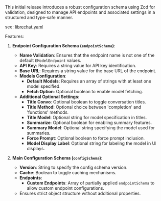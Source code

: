 This initial release introduces a robust configuration schema using Zod for validation, designed to manage API endpoints and associated settings in a structured and type-safe manner.

see: [librechat.yaml](/docs/configuration/librechat_yaml)

Features:

1. **Endpoint Configuration Schema (`endpointSchema`)**:
   - **Name Validation**: Ensures that the endpoint name is not one of the default `EModelEndpoint` values.
   - **API Key**: Requires a string value for API key identification.
   - **Base URL**: Requires a string value for the base URL of the endpoint.
   - **Models Configuration**:
     - **Default Models**: Requires an array of strings with at least one model specified.
     - **Fetch Option**: Optional boolean to enable model fetching.
   - **Additional Optional Settings**:
     - **Title Convo**: Optional boolean to toggle conversation titles.
     - **Title Method**: Optional choice between 'completion' and 'functions' methods.
     - **Title Model**: Optional string for model specification in titles.
     - **Summarize**: Optional boolean for enabling summary features.
     - **Summary Model**: Optional string specifying the model used for summaries.
     - **Force Prompt**: Optional boolean to force prompt inclusion.
     - **Model Display Label**: Optional string for labeling the model in UI displays.

2. **Main Configuration Schema (`configSchema`)**:
   - **Version**: String to specify the config schema version.
   - **Cache**: Boolean to toggle caching mechanisms.
   - **Endpoints**:
     - **Custom Endpoints**: Array of partially applied `endpointSchema` to allow custom endpoint configurations.
   - Ensures strict object structure without additional properties.
